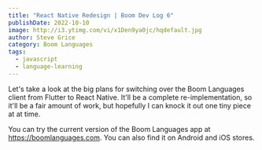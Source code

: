 ```yaml
---
title: "React Native Redesign | Boom Dev Log 6"
publishDate: 2022-10-10
image: http://i3.ytimg.com/vi/x1Den9ya0jc/hqdefault.jpg
author: Steve Grice
category: Boom Languages
tags:
  - javascript
  - language-learning
---
```


Let's take a look at the big plans for switching over the Boom Languages client from Flutter to React Native. It'll be a complete re-implementation, so it'll be a fair amount of work, but hopefully I can knock it out one tiny piece at at time.


<BlogYoutubeVideo videoId="x1Den9ya0jc" />

You can try the current version of the Boom Languages app at https://boomlanguages.com. You can also find it on Android and iOS stores.
